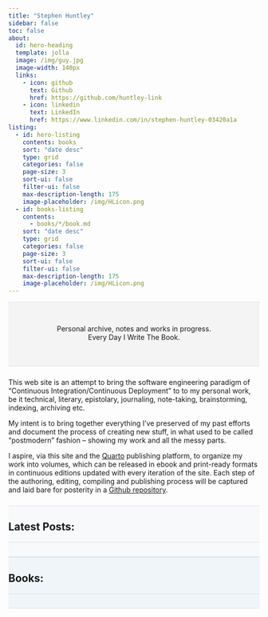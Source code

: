 ```yaml
---
title: "Stephen Huntley"
sidebar: false
toc: false
about:
  id: hero-heading
  template: jolla
  image: /img/guy.jpg
  image-width: 140px
  links:
    - icon: github
      text: Github
      href: https://github.com/huntley-link
    - icon: linkedin
      text: LinkedIn
      href: https://www.linkedin.com/in/stephen-huntley-03420a1a
listing:
  - id: hero-listing
    contents: books
    sort: "date desc"
    type: grid
    categories: false
    page-size: 3
    sort-ui: false
    filter-ui: false
    max-description-length: 175
    image-placeholder: /img/HLicon.png
  - id: books-listing
    contents:
      - books/*/book.md
    sort: "date desc"
    type: grid
    categories: false
    page-size: 3
    sort-ui: false
    filter-ui: false
    max-description-length: 175
    image-placeholder: /img/HLicon.png
---
```


<link rel="stylesheet" href="https://fonts.googleapis.com/css?family=Alice|Open+Sans:400,300,700">
<style>
main>div>div>header>div>h1.title {
  font-family: Alice, Georgia, serif;
  font-size: 49px;
  font-weight: 400;
}

img.about-image {
  display: block;
  overflow: hidden;
  border: 9px solid rgba(0, 0, 0, 0.05);
  margin: 0 auto;
}

.column-screen {
	border-top: 1px solid #dee2e6;
	border-bottom: 1px solid #dee2e6
}
.csabout {
  background: #f4f4f4 url(/img/bg_headblu.jpg) top center;
  background-size: cover;
  padding: 30px 0 35px 0;
}

main {
  margin-top: 0px;
}

#quarto-document-content {
  padding-top: 0px;
}

#hero-heading {
	margin: 0px 2em;
}

#hero-heading p {
	text-align: center;
}

a.about-link {
	background: #ffffff;
}

.index-head {margin-bottom: 2em; border-bottom: 1px solid #dee2e6;}

.cslatest {
	background: rgb(247,249,251);
	border-top: 1px solid #dee2e6;
}

.quarto-grid-item p.card-img-top>img {
	object-fit: contain;
}

.card {border: 2px solid rgba(0,0,0,.125)}

.csbooks {
	background: rgb(240,245,249);
	border-top: 1px solid #dee2e6;
}

#hero-listing-pagination ul {visibility: hidden;}
</style>

:::{.column-screen .csabout}
:::{#hero-heading}

Personal archive, notes and works in progress.  
Every Day I Write The Book.

:::
:::

###
 
###

This web site is an attempt to bring the software engineering paradigm
of "Continuous Integration/Continuous Deployment" to to my personal
work, be it technical, literary, epistolary, journaling, note-taking,
brainstorming, indexing, archiving etc.

My intent is to bring together everything I've preserved of my past
efforts and document the process of creating new stuff, in what used to
be called "postmodern" fashion -- showing my work and all the messy
parts.

I aspire, via this site and the [Quarto](https://quarto.org/) publishing
platform, to organize my work into volumes, which can be released in
ebook and print-ready formats in continuous editions updated with every
iteration of the site.  Each step of the authoring, editing, compiling
and publishing process will be captured and laid bare for posterity in a
[Github repository](https://github.com/huntley-link).

###
 
###

:::{.column-screen .cslatest}
:::{.column-body}

:::{.index-head}
# Latest Posts:
:::

:::{#hero-listing}
:::

:::
:::


:::{.column-screen .csbooks}
:::{.column-body}

:::{.index-head}
# Books:
:::

:::{#books-listing}
:::

:::
:::
